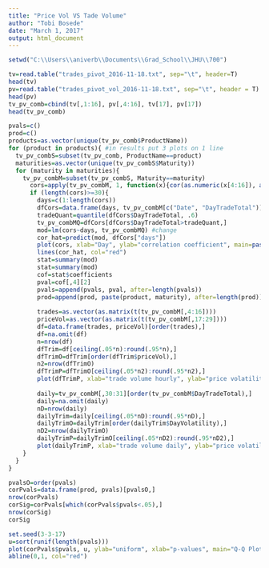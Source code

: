 ```yaml
---
title: "Price Vol VS Tade Volume"
author: "Tobi Bosede"
date: "March 1, 2017"
output: html_document
---
```

```r
setwd("C:\\Users\\aniverb\\Documents\\Grad_School\\JHU\\700")

tv=read.table("trades_pivot_2016-11-18.txt", sep="\t", header=T) 
head(tv)
pv=read.table("trades_pivot_vol_2016-11-18.txt", sep="\t", header = T)
head(pv) 
tv_pv_comb=cbind(tv[,1:16], pv[,4:16], tv[17], pv[17])
head(tv_pv_comb)

pvals=c()
prod=c()
products=as.vector(unique(tv_pv_comb$ProductName))
for (product in products){ #in results put 3 plots on 1 line
  tv_pv_combS=subset(tv_pv_comb, ProductName==product)
  maturities=as.vector(unique(tv_pv_combS$Maturity))
  for (maturity in maturities){
    tv_pv_combM=subset(tv_pv_combS, Maturity==maturity)
      cors=apply(tv_pv_combM, 1, function(x){cor(as.numeric(x[4:16]), as.numeric(x[17:29]), use="na.or.complete")})
      if (length(cors)>=30){
        days=c(1:length(cors)) 
        dfCors=data.frame(days, tv_pv_combM[c("Date", "DayTradeTotal")], cors=as.vector(cors))
        tradeQuant=quantile(dfCors$DayTradeTotal, .6)
        tv_pv_combMQ=dfCors[dfCors$DayTradeTotal>tradeQuant,]
        mod=lm(cors~days, tv_pv_combMQ) #change
        cor_hat=predict(mod, dfCors["days"])
        plot(cors, xlab="Day", ylab="correlation coefficient", main=paste(product, "Maturity:", maturity))  #change to use actual date in plot
        lines(cor_hat, col="red")
        stat=summary(mod)
        stat=summary(mod)
        cof=stat$coefficients
        pval=cof[,4][2]
        pvals=append(pvals, pval, after=length(pvals))
        prod=append(prod, paste(product, maturity), after=length(prod))
        
        trades=as.vector(as.matrix(t(tv_pv_combM[,4:16])))
        priceVol=as.vector(as.matrix(t(tv_pv_combM[,17:29])))
        df=data.frame(trades, priceVol)[order(trades),]
        df=na.omit(df)
        n=nrow(df)
        dfTrim=df[ceiling(.05*n):round(.95*n),]
        dfTrimO=dfTrim[order(dfTrim$priceVol),]
        n2=nrow(dfTrimO)
        dfTrimP=dfTrimO[ceiling(.05*n2):round(.95*n2),]
        plot(dfTrimP, xlab="trade volume hourly", ylab="price volatility hourly", main=paste(product, "Maturity:", maturity), pch=20) 
        
        daily=tv_pv_combM[,30:31][order(tv_pv_combM$DayTradeTotal),]
        daily=na.omit(daily)
        nD=nrow(daily)
        dailyTrim=daily[ceiling(.05*nD):round(.95*nD),]
        dailyTrimO=dailyTrim[order(dailyTrim$DayVolatility),]
        nD2=nrow(dailyTrimO)
        dailyTrimP=dailyTrimO[ceiling(.05*nD2):round(.95*nD2),]
        plot(dailyTrimP, xlab="trade volume daily", ylab="price volatility daily", main=paste(product, "Maturity:", maturity), pch=20)
    }
  }
}

pvalsO=order(pvals)
corPvals=data.frame(prod, pvals)[pvalsO,]
nrow(corPvals)
corSig=corPvals[which(corPvals$pvals<.05),]
nrow(corSig)
corSig

set.seed(3-3-17)
u=sort(runif(length(pvals)))
plot(corPvals$pvals, u, ylab="uniform", xlab="p-values", main="Q-Q Plot")
abline(0,1, col="red")
```

